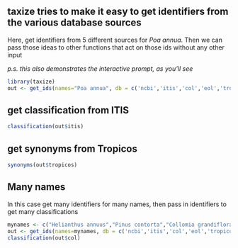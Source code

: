 ## taxize tries to make it easy to get identifiers from the various database sources

Here, get identifiers from 5 different sources for *Poa annua*. Then we can pass those ideas to other functions that act on those ids without any other input

*p.s. this also demonstrates the interactive prompt, as you'll see*

```r
library(taxize)
out <- get_ids(names="Poa annua", db = c('ncbi','itis','col','eol','tropicos'))
```

## get classification from ITIS

```r
classification(out$itis)
```

## get synonyms from Tropicos

```r
synonyms(out$tropicos)
```

## Many names

In this case get many identifiers for many names, then pass in identifiers to get many classifications

```r
mynames <- c("Helianthus annuus","Pinus contorta","Collomia grandiflora")
out <- get_ids(names=mynames, db = c('ncbi','itis','col','eol','tropicos'))
classification(out$col)
```